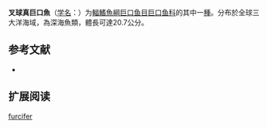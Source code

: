 {{Speciesbox
| name = 叉球真巨口魚
| status = NE
| status_system = IUCN3.1
| image = 
| genus = Eustomias
| species = furcifer
| authority = Regan & Trewavas, 1930
| synonyms = 
}}

'''叉球真巨口魚'''（[[学名|学名]]：{{lang|la|''Eustomias furcifer''}}）为[[輻鰭魚綱|輻鰭魚綱]][[巨口鱼目|巨口鱼目]][[巨口鱼科|巨口鱼科]]的其中一[[種|種]]。分布於全球三大洋海域，為深海魚類，體長可達20.7公分。

== 参考文献 ==
{{refbegin}}
*{{FishBase_species|genus=Eustomias|species=furcifer|year=2012|month=2}}
{{refend}}

== 扩展阅读 ==
{{refbegin}}
{{wikispecies-inline|Eustomias furcifer|叉球真巨口魚}}
{{refend}}
{{Taxonbar|from=Q1108144}}

[[Category:真巨口鱼属|furcifer]]